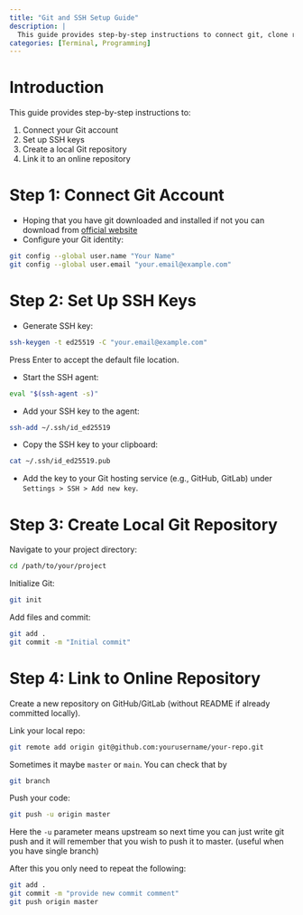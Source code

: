 ```yaml
---
title: "Git and SSH Setup Guide"
description: |
  This guide provides step-by-step instructions to connect git, clone repo and push commits
categories: [Terminal, Programming]
---
```


# Introduction

This guide provides step-by-step instructions to:

1. Connect your Git account
2. Set up SSH keys
3. Create a local Git repository
4. Link it to an online repository

# Step 1: Connect Git Account

- Hoping that you have git downloaded and installed if not you can download from [official website](https://git-scm.com/downloads)
- Configure your Git identity:

```sh
git config --global user.name "Your Name"
git config --global user.email "your.email@example.com"
```

# Step 2: Set Up SSH Keys

* Generate SSH key:

```sh
ssh-keygen -t ed25519 -C "your.email@example.com"
```

Press Enter to accept the default file location.

* Start the SSH agent:

```sh
eval "$(ssh-agent -s)"
```

* Add your SSH key to the agent:

```sh
ssh-add ~/.ssh/id_ed25519
```

* Copy the SSH key to your clipboard:

```sh
cat ~/.ssh/id_ed25519.pub
```

* Add the key to your Git hosting service (e.g., GitHub, GitLab) under `Settings > SSH > Add new key`.

# Step 3: Create Local Git Repository

Navigate to your project directory:

```sh
cd /path/to/your/project
```

Initialize Git:

```sh
git init
```

Add files and commit:

```sh
git add .
git commit -m "Initial commit"
```

# Step 4: Link to Online Repository

Create a new repository on GitHub/GitLab (without README if already committed locally).

Link your local repo:

```sh
git remote add origin git@github.com:yourusername/your-repo.git
```

Sometimes it maybe `master` or `main`. You can check that by

```sh
git branch
```

Push your code:

```sh
git push -u origin master
```

Here the `-u` parameter means upstream so next time you can just write git push and it will remember that you wish to push it to master. (useful when you have single branch)

After this you only need to repeat the following:

```sh
git add .
git commit -m "provide new commit comment"
git push origin master
```